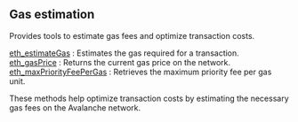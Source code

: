 
## Gas estimation

Provides tools to estimate gas fees and optimize transaction costs.

[eth_estimateGas](/avalanche-api/gasestimation/eth_estimateGas) : Estimates the gas required for a transaction.  \
[eth_gasPrice](/avalanche-api/gasestimation/eth_gasPrice) : Returns the current gas price on the network. \
[eth_maxPriorityFeePerGas](/avalanche-api/gasestimation/eth_maxPriorityFeePerGas) : Retrieves the maximum priority fee per gas unit.

These methods help optimize transaction costs by estimating the necessary gas fees on the Avalanche network.

<Space h={16} />
<GetStarted />